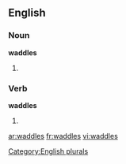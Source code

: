 
==English==

===Noun===
'''waddles'''

# {{plural of |[[waddle]]}}

===Verb===
'''waddles'''

# {{third-person singular of|[[waddle]]}}

{{anagrams:en/addelsw}}
[[Category:English plurals]]

[[ar:waddles]]
[[fr:waddles]]
[[vi:waddles]]